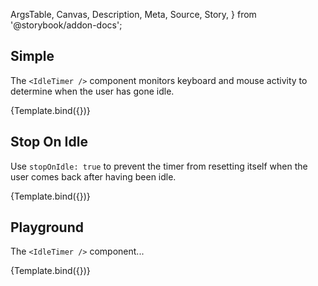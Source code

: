 <!-- @prettier -->

  ArgsTable,
  Canvas,
  Description,
  Meta,
  Source,
  Story,
} from '@storybook/addon-docs';


<Meta argTypes={argTypes} component={IdleTimer} title="Utilities/IdleTimer" />

<Description of={IdleTimer} />

## Simple

The `<IdleTimer />` component monitors keyboard and mouse activity to determine
when the user has gone idle.

<Canvas isColumn>
  <Story
    name="Simple"
    args={{
      timeoutMs: 10000,
    }}
  >
    {Template.bind({})}
  </Story>
</Canvas>

## Stop On Idle

Use `stopOnIdle: true` to prevent the timer from resetting itself when the
user comes back after having been idle.

<Canvas isColumn>
  <Story
    name="Stop On Idle"
    args={{
      stopOnIdle: true,
      timeoutMs: 10000,
    }}
  >
    {Template.bind({})}
  </Story>
</Canvas>

## Playground

The `<IdleTimer />` component...

<Canvas isColumn>
  <Source language="jsx" story="Playground" />
  <Story
    name="Playground"
    args={{
      stopOnIdle: false,
      timeoutMs: 10000,
    }}
  >
    {Template.bind({})}
  </Story>
  <ArgsTable story="Playground" />
</Canvas>
